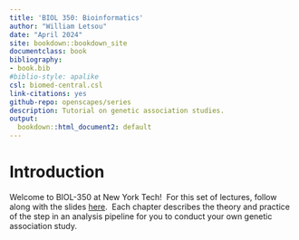 ```yaml
--- 
title: 'BIOL 350: Bioinformatics'
author: "William Letsou"
date: "April 2024"
site: bookdown::bookdown_site
documentclass: book
bibliography:
- book.bib
#biblio-style: apalike
csl: biomed-central.csl
link-citations: yes
github-repo: openscapes/series
description: Tutorial on genetic association studies.
output:
  bookdown::html_document2: default
---
```


# Introduction {#intro}

Welcome to BIOL-350 at New York Tech!&nbsp; For this set of lectures, follow along with the slides [here](https://wletsou.github.io/BIOL-350/Biol%20350%20slides.pdf).&nbsp; Each chapter describes the theory and practice of the step in an analysis pipeline for you to conduct your own genetic association study.



